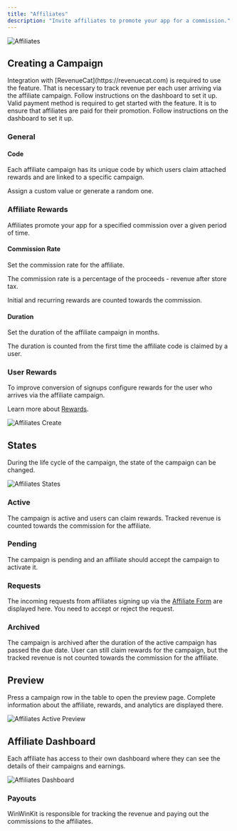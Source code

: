 ```yaml
---
title: "Affiliates"
description: "Invite affiliates to promote your app for a commission."
---
```


![Affiliates](/images/affiliates-table.png)

## Creating a Campaign

<Warning>
  Integration with [RevenueCat](https://revenuecat.com) is required to use the
  feature. That is necessary to track revenue per each user arriving via the
  affiliate campaign. Follow instructions on the dashboard to set it up.
</Warning>

<Warning>
  Valid payment method is required to get started with the feature. It is to
  ensure that affiliates are paid for their promotion. Follow instructions on
  the dashboard to set it up.
</Warning>

### General

#### Code

Each affiliate campaign has its unique code by which users claim attached rewards and are linked to a specific campaign.

Assign a custom value or generate a random one.

### Affiliate Rewards

Affiliates promote your app for a specified commission over a given period of time.

#### Commission Rate

Set the commission rate for the affiliate.

The commission rate is a percentage of the proceeds - revenue after store tax.

Initial and recurring rewards are counted towards the commission.

#### Duration

Set the duration of the affiliate campaign in months.

The duration is counted from the first time the affiliate code is claimed by a user.

### User Rewards

To improve conversion of signups configure rewards for the user who arrives via the affiliate campaign.

Learn more about [Rewards](/features/rewards/introduction).

![Affiliates Create](/images/affiliates-create.png)

## States

During the life cycle of the campaign, the state of the campaign can be changed.

![Affiliates States](/images/affiliates-states.png)

### Active

The campaign is active and users can claim rewards. Tracked revenue is counted towards the commission for the affiliate.

### Pending

The campaign is pending and an affiliate should accept the campaign to activate it.

### Requests

The incoming requests from affiliates signing up via the [Affiliate Form](/features/pages/affiliate-form) are displayed here.
You need to accept or reject the request.

### Archived

The campaign is archived after the duration of the active campaign has passed the due date.
User can still claim rewards for the campaign, but the tracked revenue is not counted towards the commission for the affiliate.

## Preview

Press a campaign row in the table to open the preview page.
Complete information about the affiliate, rewards, and analytics are displayed there.

![Affiliates Active Preview](/images/affiliates-active-preview.png)

## Affiliate Dashboard

Each affiliate has access to their own dashboard where they can see the details of their campaigns and earnings.

![Affiliates Dashboard](/images/affiliates-aff-dashboard.png)

### Payouts

WinWinKit is responsible for tracking the revenue and paying out the commissions to the affiliates.
